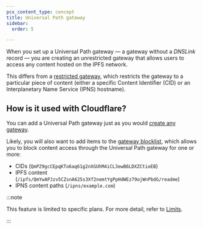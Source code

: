 ```yaml
---
pcx_content_type: concept
title: Universal Path gateway
sidebar:
  order: 5

---
```


When you set up a Universal Path gateway — a gateway without a *DNSLink* record — you are creating an unrestricted gateway that allows users to access any content hosted on the IPFS network.

This differs from a [restricted gateway](/web3/ipfs-gateway/concepts/dnslink/), which restricts the gateway to a particular piece of content (either a specific Content Identifier (CID) or an Interplanetary Name Service (IPNS) hostname).

## How is it used with Cloudflare?

You can add a Universal Path gateway just as you would [create any gateway](/web3/how-to/manage-gateways/).

Likely, you will also want to add items to the [gateway blocklist](/web3/how-to/manage-gateways/#update-blocklist), which allows you to block content access through the Universal Path gateway for one or more:

* CIDs (`QmPZ9gcCEpqKTo6aq61g2nXGUhM4iCL3ewB6LDXZCtioEB`)
* IPFS content (`/ipfs/QmYwAPJzv5CZsnA625s3Xf2nemtYgPpHdWEz79ojWnPbdG/readme`)
* IPNS content paths (`/ipns/example.com`)

:::note


This feature is limited to specific plans. For more detail, refer to [Limits](/web3/reference/limits/).


:::
